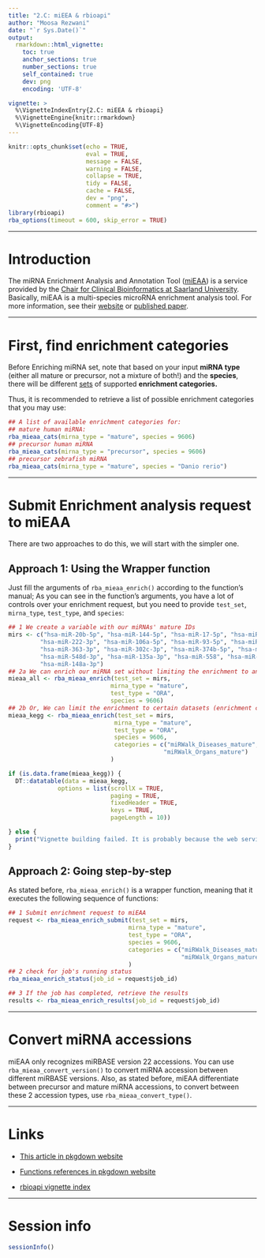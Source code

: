 ```yaml
---
title: "2.C: miEEA & rbioapi"
author: "Moosa Rezwani"
date: "`r Sys.Date()`"
output:
  rmarkdown::html_vignette:
    toc: true
    anchor_sections: true
    number_sections: true
    self_contained: true
    dev: png
    encoding: 'UTF-8'

vignette: >
  %\VignetteIndexEntry{2.C: miEEA & rbioapi}
  %\VignetteEngine{knitr::rmarkdown}
  %\VignetteEncoding{UTF-8}
---
```


```r
knitr::opts_chunk$set(echo = TRUE,
                      eval = TRUE,
                      message = FALSE,
                      warning = FALSE,
                      collapse = TRUE,
                      tidy = FALSE,
                      cache = FALSE,
                      dev = "png",
                      comment = "#>")
library(rbioapi)
rba_options(timeout = 600, skip_error = TRUE)
```

------------------------------------------------------------------------

# Introduction {#introduction .heading2}

The miRNA Enrichment Analysis and Annotation Tool ([miEAA](https://ccb-compute2.cs.uni-saarland.de/mieaa2 "https://ccb-compute2.cs.uni-saarland.de/mieaa2")) is a service provided by the [Chair for Clinical Bioinformatics at Saarland University](https://www.ccb.uni-saarland.de/). Basically, miEAA is a multi-species microRNA enrichment analysis tool. For more information, see their [website](https://ccb-compute2.cs.uni-saarland.de/mieaa2 "https://ccb-compute2.cs.uni-saarland.de/mieaa2") or [published paper](https://doi.org/10.1093/nar/gkaa309 "miEAA 2.0: integrating multi-species microRNA enrichment analysis and workflow management systems").

------------------------------------------------------------------------

# First, find **enrichment categories**

Before Enriching miRNA set, note that based on your input **miRNA type** (either all mature or precursor, not a mixture of both!) and the **species**, there will be different [sets](https://ccb-compute2.cs.uni-saarland.de/mieaa2/downloads/ "miEEA integrated data sets") of supported **enrichment categories.**

Thus, it is recommended to retrieve a list of possible enrichment categories that you may use:

```r
## A list of available enrichment categories for:
## mature human miRNA:
rba_mieaa_cats(mirna_type = "mature", species = 9606)
## precursor human miRNA
rba_mieaa_cats(mirna_type = "precursor", species = 9606)
## precursor zebrafish miRNA
rba_mieaa_cats(mirna_type = "mature", species = "Danio rerio")
```

------------------------------------------------------------------------

# Submit Enrichment analysis request to miEAA

There are two approaches to do this, we will start with the simpler one.

## Approach 1: Using the Wrapper function {#approach-1-using-the-wrapper-function .heading3}

Just fill the arguments of `rba_mieaa_enrich()` according to the function's manual; As you can see in the function's arguments, you have a lot of controls over your enrichment request, but you need to provide `test_set`, `mirna_type`, `test_type`, and `species`:

```r
## 1 We create a variable with our miRNAs' mature IDs
mirs <- c("hsa-miR-20b-5p", "hsa-miR-144-5p", "hsa-miR-17-5p", "hsa-miR-20a-5p",
         "hsa-miR-222-3p", "hsa-miR-106a-5p", "hsa-miR-93-5p", "hsa-miR-126-3p",
         "hsa-miR-363-3p", "hsa-miR-302c-3p", "hsa-miR-374b-5p", "hsa-miR-18a-5p",
         "hsa-miR-548d-3p", "hsa-miR-135a-3p", "hsa-miR-558", "hsa-miR-130b-5p",
         "hsa-miR-148a-3p")
## 2a We can enrich our miRNA set without limiting the enrichment to any categories
mieaa_all <- rba_mieaa_enrich(test_set = mirs,
                             mirna_type = "mature",
                             test_type = "ORA",
                             species = 9606)
## 2b Or, We can limit the enrichment to certain datasets (enrichment categories)
mieaa_kegg <- rba_mieaa_enrich(test_set = mirs,
                              mirna_type = "mature",
                              test_type = "ORA",
                              species = 9606,
                              categories = c("miRWalk_Diseases_mature",
                                            "miRWalk_Organs_mature")
                             )
```

```r
if (is.data.frame(mieaa_kegg)) {
  DT::datatable(data = mieaa_kegg,
              options = list(scrollX = TRUE, 
                             paging = TRUE,
                             fixedHeader = TRUE,
                             keys = TRUE,
                             pageLength = 10))

} else {
  print("Vignette building failed. It is probably because the web service was down during the building.")
}
```

## Approach 2: Going step-by-step {#approach-2-going-step-by-step .heading3}

As stated before, `rba_mieaa_enrich()` is a wrapper function, meaning that it executes the following sequence of functions:

```r
## 1 Submit enrichment request to miEAA
request <- rba_mieaa_enrich_submit(test_set = mirs,
                                  mirna_type = "mature",
                                  test_type = "ORA",
                                  species = 9606,
                                  categories = c("miRWalk_Diseases_mature",
                                                 "miRWalk_Organs_mature")
                                  )
## 2 check for job's running status
rba_mieaa_enrich_status(job_id = request$job_id)

## 3 If the job has completed, retrieve the results
results <- rba_mieaa_enrich_results(job_id = request$job_id)
```

------------------------------------------------------------------------

# Convert miRNA accessions {#convert-mirna-accessions .heading2}

miEAA only recognizes miRBASE version 22 accessions. You can use `rba_mieaa_convert_version()` to convert miRNA accession between different miRBASE versions. Also, as stated before, miEAA differentiate between precursor and mature miRNA accessions, to convert between these 2 accession types, use `rba_mieaa_convert_type()`.

------------------------------------------------------------------------

# Links {.heading2}

-   [This article in pkgdown website](https://rbioapi.moosa-r.com/articles/rbioapi_mieaa.html "2.B: miEEA & rbioapi")

-   [Functions references in pkgdown website](https://rbioapi.moosa-r.com/reference/index.html#section-mieaa-rba-mieaa- "rbioapi reference")

-   [rbioapi vignette index](rbioapi.html "rbioapi: User-Friendly R Interface to Biologic Web Services' API")

------------------------------------------------------------------------

# Session info {#session-info .heading2}

```r
sessionInfo()
```
